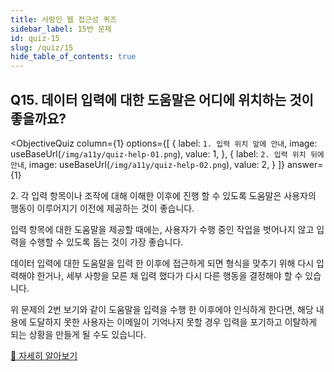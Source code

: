 ```yaml
---
title: 사람인 웹 접근성 퀴즈
sidebar_label: 15번 문제
id: quiz-15
slug: /quiz/15
hide_table_of_contents: true
---
```


## Q15. 데이터 입력에 대한 도움말은 어디에 위치하는 것이 좋을까요?


<ObjectiveQuiz
  column={1}
  options={[
    {
      label: `1. 입력 위치 앞에 안내`,
      image: useBaseUrl(`/img/a11y/quiz-help-01.png`),
      value: 1,
    },
    {
      label: `2. 입력 위치 뒤에 안내`,
      image: useBaseUrl(`/img/a11y/quiz-help-02.png`),
      value: 2,
    }
  ]}
  answer={1}
>
  <Correct>
    <p>
      2. 각 입력 항목이나 조작에 대해 이해한 이후에 진행 할 수 있도록 
      도움말은 사용자의 행동이 이루어지기 이전에 제공하는 것이 좋습니다.
    </p>
  </Correct>
  <p>
    입력 항목에 대한 도움말을 제공할 때에는, 사용자가 수행 중인 작업을 벗어나지 않고 
    입력을 수행할 수 있도록 돕는 것이 가장 좋습니다.
  </p>
  <p>
    데이터 입력에 대한 도움말을 입력 한 이후에 접근하게 되면 형식을 맞추기 위해 
    다시 입력해야 한거나, 세부 사항을 모른 채 입력 했다가 다시 다른 행동을 결정해야 할 
    수 있습니다.
  </p>
  <p>
    위 문제의 2번 보기와 같이 도움말을 입력을 수행 한 이후에야 인식하게 한다면, 
    해당 내용에 도달하지 못한 사용자는 이메일이 기억나지 못할 경우 입력을 포기하고 
    이탈하게 되는 상황을 만들게 될 수도 있습니다.
  </p>
  <a href="https://sri-fe1.notion.site/1bf608af03be4a9cb973e0696a737b2c">
    🔎 자세히 알아보기
  </a>
</ObjectiveQuiz>
